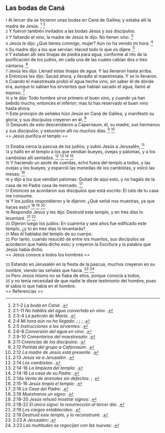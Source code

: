 == Las bodas de Caná ==

{{anchor|1}} <small>1</small> Al tercer día se hicieron unas bodas en Caná de Galilea; y estaba allí la madre de Jesús. <ref>2:1-2 ''La boda en Caná'': {{lib|LU|137|3|1}}.</ref> <ref>2:1-11 ''No habléis del agua convertida en vino'': {{lib|LU|138|8|5}}.</ref><br>
{{anchor|2}} <small>2</small> Y fueron también invitados a las bodas Jesús y sus discípulos.<br>
{{anchor|3}} <small>3</small> Y faltando el vino, la madre de Jesús le dijo: No tienen vino. <ref>2:3-4 ''La petición de María'': {{lib|LU|137|4|8}}.</ref><br>
{{anchor|4}} <small>4</small> Jesús le dijo: ¿Qué tienes conmigo, mujer? Aún no ha venido mi hora. <ref>2:4 ''Mi hora aún no ha llegado'': {{lib|LU|100|7|14}}; {{lib|LU|128|1|15}}; {{lib|LU|128|5|4}}; {{lib|LU|128|7|5}}.</ref><br>
{{anchor|5}} <small>5</small> Su madre dijo a los que servían: Haced todo lo que os dijere. <ref>2:5 ''Instrucciones a los sirvientes'': {{lib|LU|137|4|9}}.</ref><br>
{{anchor|6}} <small>6</small> Y estaban allí seis tinajas de piedra para agua, conforme al rito de la purificación de los judíos, en cada una de las cuales cabían dos o tres cántaros. <ref>2:6-8 ''Conversión del agua en vino'': {{lib|LU|137|4|11}}.</ref><br>
{{anchor|7}} <small>7</small> Jesús les dijo: Llenad estas tinajas de agua. Y las llenaron hasta arriba.<br>
{{anchor|8}} <small>8</small> Entonces les dijo: Sacad ahora, y llevadlo al maestresala. Y se lo llevaron.<br>
{{anchor|9}} <small>9</small> Cuando el maestresala probó el agua hecha vino, sin saber él de dónde era, aunque lo sabían los sirvientes que habían sacado el agua, llamó al esposo, <ref>2:9-10 ''Comentarios del maestresala'': {{lib|LU|137|4|15}}.</ref><br>
{{anchor|10}} <small>10</small> y le dijo: Todo hombre sirve primero el buen vino, y cuando ya han bebido mucho, entonces el inferior; mas tú has reservado el buen vino hasta ahora.<br>
{{anchor|11}} <small>11</small> Este principio de señales hizo Jesús en Caná de Galilea, y manifestó su gloria; y sus discípulos creyeron en él. <ref>2:11 ''Creencias de los discípulos'': {{lib|LU|137|4|16}}.</ref><br>
{{anchor|12}} <small>12</small> Después de esto descendieron a Capernaum, él, su madre, sus hermanos y sus discípulos; y estuvieron allí no muchos días. <ref>2:12 ''Partida del grupo a Cafarnaúm'': {{lib|LU|137|5|1}}.</ref> <ref>2:12 ''La madre de Jesús está presente'': {{lib|LU|137|6|1}}.</ref><br>
== Jesús purifica el templo ==

{{anchor|13}} <small>13</small> Estaba cerca la pascua de los judíos; y subió Jesús a Jerusalén, <ref>2:13 ''Jesús va a Jerusalén'': {{lib|LU|173|0|1}}.</ref><br>
{{anchor|14}} <small>14</small> y halló en el templo a los que vendían bueyes, ovejas y palomas, y a los cambistas allí sentados. <ref>2:14 ''Los cambistas'': {{lib|LU|173|1|3}}.</ref> <ref>2:14-16 ''La limpieza del templo'': {{lib|LU|175|4|6}}.</ref> <ref>2:14-16 ''La casa de su Padre'': {{lib|LU|125|1|1}}.</ref> <ref>2:14a ''Venta de animales sin defectos'': {{lib|LU|173|1|1}}; {{lib|LU|173|1|1}}.</ref><br>
{{anchor|15}} <small>15</small> Y haciendo un azote de cuerdas, echó fuera del templo a todos, y las ovejas y los bueyes; y esparció las monedas de los cambistas, y volcó las mesas; <ref>2:15-16 ''Jesús limpia el templo'': {{lib|LU|173|1|7}}.</ref><br>
{{anchor|16}} <small>16</small> y dijo a los que vendían palomas: Quitad de aquí esto, y no hagáis de la casa de mi Padre casa de mercado. <ref>2:16 ''La Casa del Padre'': {{lib|LU|11|3|3}}.</ref><br>
{{anchor|17}} <small>17</small> Entonces se acordaron sus discípulos que está escrito: El celo de tu casa me consume.<br>
{{anchor|18}} <small>18</small> Y los judíos respondieron y le dijeron: ¿Qué señal nos muestras, ya que haces esto? <ref>2:18 ''Muéstranos un signo'': {{lib|LU|173|2|2}}.</ref> <ref>2:18-20 ''Jesús rehusó mostrar signos'': {{lib|LU|136|8|1}}.</ref> <ref>2:18-22 ''El único signo: la resurrección al tercer día'': {{lib|LU|173|5|4}}.</ref><br>
{{anchor|19}} <small>19</small> Respondió Jesús y les dijo: Destruid este templo, y en tres días lo levantaré. <ref>2:19 ''Los cargos establecidos'': {{lib|LU|184|3|9}}.</ref> <ref>2:19 ''Destruid este templo, y lo reconstruiré'': {{lib|LU|184|3|7}}.</ref><br>
{{anchor|20}} <small>20</small> Dijeron luego los judíos: En cuarenta y seis años fue edificado este templo, ¿y tú en tres días lo levantarás?<br>
{{anchor|21}} <small>21</small> Mas él hablaba del templo de su cuerpo.<br>
{{anchor|22}} <small>22</small> Por tanto, cuando resucitó de entre los muertos, sus discípulos se acordaron que había dicho esto; y creyeron la Escritura y la palabra que Jesús había dicho.<br>
== Jesús conoce a todos los hombres ==

{{anchor|23}} <small>23</small> Estando en Jerusalén en la fiesta de la pascua, muchos creyeron en su nombre, viendo las señales que hacía. <ref>2:23 ''A Jerusalén'': {{lib|LU|141|9|3}}.</ref> <ref>2:23 ''Las multitudes se regocijan con las nuevas'': {{lib|LU|142|1|2}}.</ref><br>
{{anchor|24}} <small>24</small> Pero Jesús mismo no se fiaba de ellos, porque conocía a todos,<br>
{{anchor|25}} <small>25</small> y no tenía necesidad de que nadie le diese testimonio del hombre, pues él sabía lo que había en el hombre.<br>
== Referencias ==

<references />
